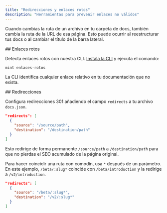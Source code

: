 ```yaml
---
title: "Redirecciones y enlaces rotos"
description: "Herramientas para prevenir enlaces no válidos"
---
```


Cuando cambias la ruta de un archivo en tu carpeta de docs, también cambia la ruta de la URL de esa página. Esto puede ocurrir al reestructurar tus docs o al cambiar el título de la barra lateral.

<div id="broken-links">
  ## Enlaces rotos
</div>

Detecta enlaces rotos con nuestra CLI. [Instala la CLI](/es/installation) y ejecuta el comando:

```bash
mint enlaces-rotos
```

La CLI identifica cualquier enlace relativo en tu documentación que no exista.

<div id="redirects">
  ## Redirecciones
</div>

Configura redirecciones 301 añadiendo el campo `redirects` a tu archivo `docs.json`.

```json
"redirects": [
  {
    "source": "/source/path",
    "destination": "/destination/path"
  }
]
```

Esto redirige de forma permanente `/source/path` a `/destination/path` para que no pierdas el SEO acumulado de la página original.

Para hacer coincidir una ruta con comodín, usa `*` después de un parámetro. En este ejemplo, `/beta/:slug*` coincide con `/beta/introduction` y la redirige a `/v2/introduction`.

```json
"redirects": [
  {
    "source": "/beta/:slug*",
    "destination": "/v2/:slug*"
  }
]
```
